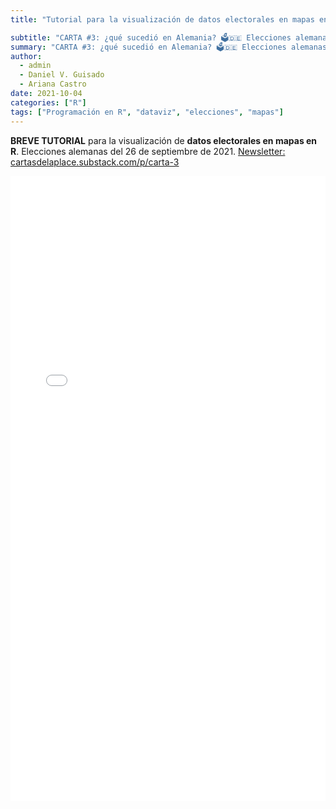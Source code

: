```yaml
---
title: "Tutorial para la visualización de datos electorales en mapas en R"

subtitle: "CARTA #3: ¿qué sucedió en Alemania? 🗳🇩🇪 Elecciones alemanas. Cambia, todo cambia...¿o n"
summary: "CARTA #3: ¿qué sucedió en Alemania? 🗳🇩🇪 Elecciones alemanas. Cambia, todo cambia...¿o no?"
author:
  - admin
  - Daniel V. Guisado
  - Ariana Castro
date: 2021-10-04
categories: ["R"]
tags: ["Programación en R", "dataviz", "elecciones", "mapas"]
---
```


```{=html}
<p><strong>BREVE TUTORIAL</strong> para la visualización de <strong>datos electorales en mapas en R</strong>. Elecciones alemanas del 26 de septiembre de 2021. <a href="cartasdelaplace.substack.com/p/carta-3">Newsletter: cartasdelaplace.substack.com/p/carta-3</a></p>

<div class="embed-responsive embed-responsive-16by9">
<iframe class="embed-responsive-item", width="100%" height="1000"
  src="tutorial.html"
  frameborder="0" allow="autoplay; encrypted-media"
  allowfullscreen>
</iframe>
  </div>
```







